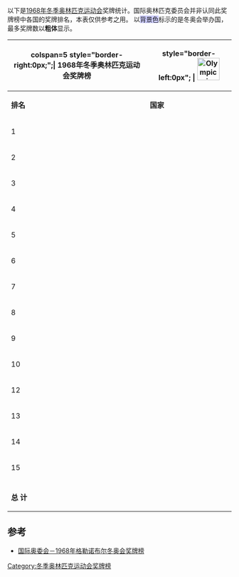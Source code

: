 {{Infobox award
| name             = 1968年冬季奥林匹克运动会奖牌榜
| location         = {{flagIOC|FRA}}[[格勒諾勃|格勒諾勃]]
| award2_type      = 奖牌总数最多
| award2_winner    = {{flagIOC|NOR|1968年冬季|14}}
| award1_type      = 金牌数最多
| award1_winner    = {{flagIOC|NOR|1968年冬季|6}}
| previous         = [[1964年冬季奥林匹克运动会奖牌榜|1964]]
| main             = [[奥林匹克运动会奖牌统计|奥林匹克运动会奖牌榜]]
| next             = [[1972年冬季奥林匹克运动会奖牌榜|1972]]
}}
以下是[[1968年冬季奥林匹克运动会|1968年冬季奥林匹克运动会]]奖牌统计。国际奥林匹克委员会并非认同此奖牌榜中各国的奖牌排名，本表仅供参考之用。
以<span style="background:#ccccff">背景色</span>标示的是冬奥会举办国，最多奖牌数以'''粗体'''显示。
{| border="1" cellpadding="1" cellspacing="0" class="wikitable" style="text-align:center"
|- bgcolor="#efefef"
! colspan=5 style="border-right:0px;";| '''1968年冬季奥林匹克运动会奖牌榜'''
| style="border-left:0px"; | [[File:Olympic_rings.svg|50px]] 
|- bgcolor="#efefef"
| '''排名'''
| '''国家'''
| bgcolor="gold" | [[File:Med_1.png|金牌]]
| bgcolor="silver" | [[File:Med_2.png|銀牌]]
| bgcolor="CC9966" | [[File:Med_3.png|銅牌]]
| '''总数'''
|-
|1||align=left| {{AY|NOR|1968年冬季}} ||'''6'''||'''6'''||2||'''14'''
|-
|2||align=left| {{AY|URS|variant=1959|1968年冬季}} ||5||5||3||13
|-style="background:#ccccff"
|3||align=left| {{AY|FRA|1968年冬季}} ||4||3||2||9
|-
|4||align=left| {{AY|ITA|1968年冬季}} ||4||0||0||4
|-
|5||align=left| {{AY|AUT|1968年冬季}} ||3||4||'''4'''||11
|-
|6||align=left| {{AY|HOL|1968年冬季}} ||3||3||3||9
|-
|7||align=left| {{AY|SWE|1968年冬季}} ||3||2||3||8
|-
|8||align=left| {{AY|FRG|1968年冬季}} ||2||2||3||7
|-
|9||align=left| {{AY|USA|1968年冬季}} ||1||5||1||7
|-
|rowspan=2 |10||align=left| {{AY|GDR|1968年冬季}} ||1||2||2||5
|-
|align=left| {{AY|FIN|1968年冬季}} ||1||2||2||5
|-
|12||align=left| {{AY|TCH|1968年冬季}} ||1||2||1||4
|-
|13||align=left| {{AY|CAN|1968年冬季}} ||1||1||1||3
|-
|14||align=left| {{AY|SUI|1968年冬季}} ||0||2||'''4'''||6
|-
|15||align=left| {{AY|ROM|variant=1947|1968年冬季}} ||0||0||1||1
|- bgcolor=lightgray
| || || || || || 
|-
!colspan=2|'''总  计'''||'''35'''||'''39'''||'''32'''||'''106'''
|}

== 参考 ==
* [http://www.olympic.org/uk/games/past/table_uk.asp?OLGT=2&OLGY=1968 国际奥委会－1968年格勒诺布尔冬奥会奖牌榜]{{Wayback|url=http://www.olympic.org/uk/games/past/table_uk.asp?OLGT=2&OLGY=1968 |date=20061001193443 }}

{{Olympic Games Medal Counts}}

[[Category:冬季奥林匹克运动会奖牌榜|Category:冬季奥林匹克运动会奖牌榜]]